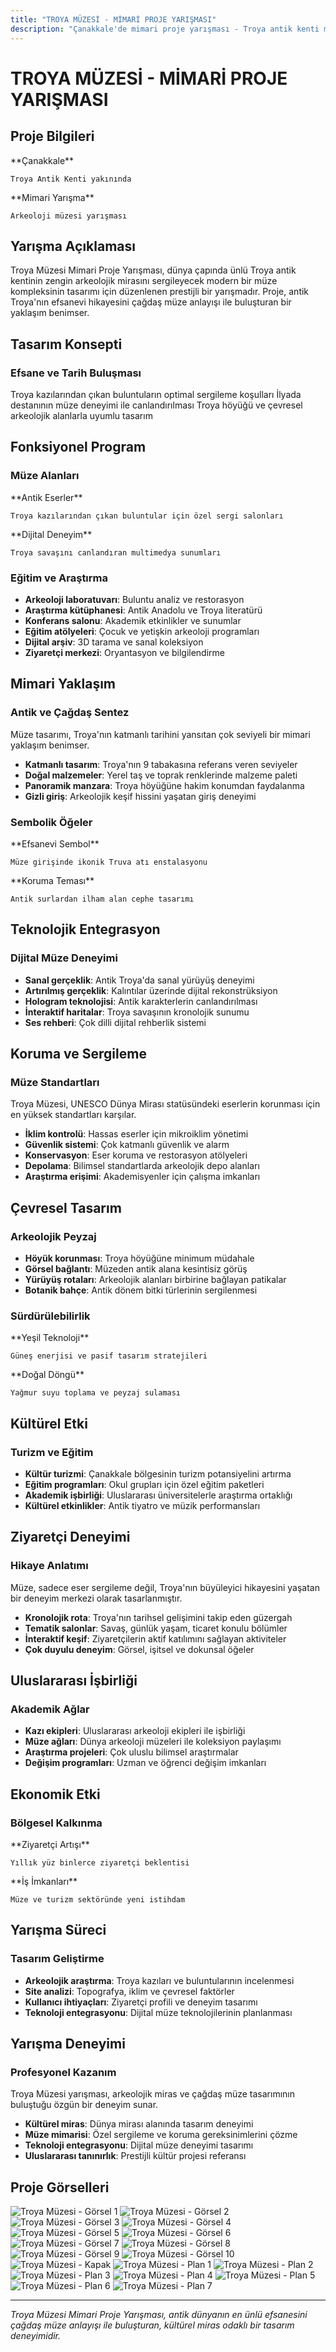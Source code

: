 ```yaml
---
title: "TROYA MÜZESİ - MİMARİ PROJE YARIŞMASI"
description: "Çanakkale'de mimari proje yarışması - Troya antik kenti müze tasarımı"
---
```


# TROYA MÜZESİ - MİMARİ PROJE YARIŞMASI

## Proje Bilgileri

<CardGroup cols={2}>
  <Card title="Konum" icon="location-dot">
    **Çanakkale**
    
    Troya Antik Kenti yakınında
  </Card>
  
  <Card title="Tip" icon="trophy">
    **Mimari Yarışma**
    
    Arkeoloji müzesi yarışması
  </Card>
</CardGroup>

## Yarışma Açıklaması

Troya Müzesi Mimari Proje Yarışması, dünya çapında ünlü Troya antik kentinin zengin arkeolojik mirasını sergileyecek modern bir müze kompleksinin tasarımı için düzenlenen prestijli bir yarışmadır. Proje, antik Troya'nın efsanevi hikayesini çağdaş müze anlayışı ile buluşturan bir yaklaşım benimser.

## Tasarım Konsepti

### Efsane ve Tarih Buluşması

<Steps>
  <Step title="Arkeolojik Miras">
    Troya kazılarından çıkan buluntuların optimal sergileme koşulları
  </Step>
  
  <Step title="Efsanevi Anlatım">
    İlyada destanının müze deneyimi ile canlandırılması
  </Step>
  
  <Step title="Peyzaj Entegrasyonu">
    Troya höyüğü ve çevresel arkeolojik alanlarla uyumlu tasarım
  </Step>
</Steps>

## Fonksiyonel Program

### Müze Alanları

<CardGroup cols={2}>
  <Card title="Arkeoloji Sergileri" icon="gem">
    **Antik Eserler**
    
    Troya kazılarından çıkan buluntular için özel sergi salonları
  </Card>
  
  <Card title="İnteraktif Alanlar" icon="hand-pointer">
    **Dijital Deneyim**
    
    Troya savaşını canlandıran multimedya sunumları
  </Card>
</CardGroup>

### Eğitim ve Araştırma

- **Arkeoloji laboratuvarı**: Buluntu analiz ve restorasyon
- **Araştırma kütüphanesi**: Antik Anadolu ve Troya literatürü
- **Konferans salonu**: Akademik etkinlikler ve sunumlar
- **Eğitim atölyeleri**: Çocuk ve yetişkin arkeoloji programları
- **Dijital arşiv**: 3D tarama ve sanal koleksiyon
- **Ziyaretçi merkezi**: Oryantasyon ve bilgilendirme

## Mimari Yaklaşım

### Antik ve Çağdaş Sentez

<Note>
Müze tasarımı, Troya'nın katmanlı tarihini yansıtan çok seviyeli bir mimari yaklaşım benimser.
</Note>

- **Katmanlı tasarım**: Troya'nın 9 tabakasına referans veren seviyeler
- **Doğal malzemeler**: Yerel taş ve toprak renklerinde malzeme paleti
- **Panoramik manzara**: Troya höyüğüne hakim konumdan faydalanma
- **Gizli giriş**: Arkeolojik keşif hissini yaşatan giriş deneyimi

### Sembolik Öğeler

<CardGroup cols={2}>
  <Card title="Truva Atı" icon="horse">
    **Efsanevi Sembol**
    
    Müze girişinde ikonik Truva atı enstalasyonu
  </Card>
  
  <Card title="Surlar Motifi" icon="shield">
    **Koruma Teması**
    
    Antik surlardan ilham alan cephe tasarımı
  </Card>
</CardGroup>

## Teknolojik Entegrasyon

### Dijital Müze Deneyimi

- **Sanal gerçeklik**: Antik Troya'da sanal yürüyüş deneyimi
- **Artırılmış gerçeklik**: Kalıntılar üzerinde dijital rekonstrüksiyon
- **Hologram teknolojisi**: Antik karakterlerin canlandırılması
- **İnteraktif haritalar**: Troya savaşının kronolojik sunumu
- **Ses rehberi**: Çok dilli dijital rehberlik sistemi

## Koruma ve Sergileme

### Müze Standartları

<Tip>
Troya Müzesi, UNESCO Dünya Mirası statüsündeki eserlerin korunması için en yüksek standartları karşılar.
</Tip>

- **İklim kontrolü**: Hassas eserler için mikroiklim yönetimi
- **Güvenlik sistemi**: Çok katmanlı güvenlik ve alarm
- **Konservasyon**: Eser koruma ve restorasyon atölyeleri
- **Depolama**: Bilimsel standartlarda arkeolojik depo alanları
- **Araştırma erişimi**: Akademisyenler için çalışma imkanları

## Çevresel Tasarım

### Arkeolojik Peyzaj

- **Höyük korunması**: Troya höyüğüne minimum müdahale
- **Görsel bağlantı**: Müzeden antik alana kesintisiz görüş
- **Yürüyüş rotaları**: Arkeolojik alanları birbirine bağlayan patikalar
- **Botanik bahçe**: Antik dönem bitki türlerinin sergilenmesi

### Sürdürülebilirlik

<CardGroup cols={2}>
  <Card title="Enerji Verimliliği" icon="leaf">
    **Yeşil Teknoloji**
    
    Güneş enerjisi ve pasif tasarım stratejileri
  </Card>
  
  <Card title="Su Yönetimi" icon="droplet">
    **Doğal Döngü**
    
    Yağmur suyu toplama ve peyzaj sulaması
  </Card>
</CardGroup>

## Kültürel Etki

### Turizm ve Eğitim

- **Kültür turizmi**: Çanakkale bölgesinin turizm potansiyelini artırma
- **Eğitim programları**: Okul grupları için özel eğitim paketleri
- **Akademik işbirliği**: Uluslararası üniversitelerle araştırma ortaklığı
- **Kültürel etkinlikler**: Antik tiyatro ve müzik performansları

## Ziyaretçi Deneyimi

### Hikaye Anlatımı

<Note>
Müze, sadece eser sergileme değil, Troya'nın büyüleyici hikayesini yaşatan bir deneyim merkezi olarak tasarlanmıştır.
</Note>

- **Kronolojik rota**: Troya'nın tarihsel gelişimini takip eden güzergah
- **Tematik salonlar**: Savaş, günlük yaşam, ticaret konulu bölümler
- **İnteraktif keşif**: Ziyaretçilerin aktif katılımını sağlayan aktiviteler
- **Çok duyulu deneyim**: Görsel, işitsel ve dokunsal öğeler

## Uluslararası İşbirliği

### Akademik Ağlar

- **Kazı ekipleri**: Uluslararası arkeoloji ekipleri ile işbirliği
- **Müze ağları**: Dünya arkeoloji müzeleri ile koleksiyon paylaşımı
- **Araştırma projeleri**: Çok uluslu bilimsel araştırmalar
- **Değişim programları**: Uzman ve öğrenci değişim imkanları

## Ekonomik Etki

### Bölgesel Kalkınma

<CardGroup cols={2}>
  <Card title="Turist Çekimi" icon="users">
    **Ziyaretçi Artışı**
    
    Yıllık yüz binlerce ziyaretçi beklentisi
  </Card>
  
  <Card title="İstihdam" icon="briefcase">
    **İş İmkanları**
    
    Müze ve turizm sektöründe yeni istihdam
  </Card>
</CardGroup>

## Yarışma Süreci

### Tasarım Geliştirme

- **Arkeolojik araştırma**: Troya kazıları ve buluntularının incelenmesi
- **Site analizi**: Topografya, iklim ve çevresel faktörler
- **Kullanıcı ihtiyaçları**: Ziyaretçi profili ve deneyim tasarımı
- **Teknoloji entegrasyonu**: Dijital müze teknolojilerinin planlanması

## Yarışma Deneyimi

### Profesyonel Kazanım

<Tip>
Troya Müzesi yarışması, arkeolojik miras ve çağdaş müze tasarımının buluştuğu özgün bir deneyim sunar.
</Tip>

- **Kültürel miras**: Dünya mirası alanında tasarım deneyimi
- **Müze mimarisi**: Özel sergileme ve koruma gereksinimlerini çözme
- **Teknoloji entegrasyonu**: Dijital müze deneyimi tasarımı
- **Uluslararası tanınırlık**: Prestijli kültür projesi referansı

## Proje Görselleri

<CardGroup cols={2}>
  <Card>
    <img
      src="https://res.cloudinary.com/dcc07g3za/image/upload/v1758147781/1.jpg"
      alt="Troya Müzesi - Görsel 1"
      className="w-full h-auto rounded-lg shadow-lg"
      loading="lazy"
    />
  </Card>
  <Card>
    <img
      src="https://res.cloudinary.com/dcc07g3za/image/upload/v1758147758/2.jpg"
      alt="Troya Müzesi - Görsel 2"
      className="w-full h-auto rounded-lg shadow-lg"
      loading="lazy"
    />
  </Card>
  <Card>
    <img
      src="https://res.cloudinary.com/dcc07g3za/image/upload/v1758147771/3.jpg"
      alt="Troya Müzesi - Görsel 3"
      className="w-full h-auto rounded-lg shadow-lg"
      loading="lazy"
    />
  </Card>
  <Card>
    <img
      src="https://res.cloudinary.com/dcc07g3za/image/upload/v1758147763/4.jpg"
      alt="Troya Müzesi - Görsel 4"
      className="w-full h-auto rounded-lg shadow-lg"
      loading="lazy"
    />
  </Card>
  <Card>
    <img
      src="https://res.cloudinary.com/dcc07g3za/image/upload/v1758147776/5.jpg"
      alt="Troya Müzesi - Görsel 5"
      className="w-full h-auto rounded-lg shadow-lg"
      loading="lazy"
    />
  </Card>
  <Card>
    <img
      src="https://res.cloudinary.com/dcc07g3za/image/upload/v1758147764/6.jpg"
      alt="Troya Müzesi - Görsel 6"
      className="w-full h-auto rounded-lg shadow-lg"
      loading="lazy"
    />
  </Card>
  <Card>
    <img
      src="https://res.cloudinary.com/dcc07g3za/image/upload/v1758147756/7.jpg"
      alt="Troya Müzesi - Görsel 7"
      className="w-full h-auto rounded-lg shadow-lg"
      loading="lazy"
    />
  </Card>
  <Card>
    <img
      src="https://res.cloudinary.com/dcc07g3za/image/upload/v1758147780/8.jpg"
      alt="Troya Müzesi - Görsel 8"
      className="w-full h-auto rounded-lg shadow-lg"
      loading="lazy"
    />
  </Card>
  <Card>
    <img
      src="https://res.cloudinary.com/dcc07g3za/image/upload/v1758147757/9.jpg"
      alt="Troya Müzesi - Görsel 9"
      className="w-full h-auto rounded-lg shadow-lg"
      loading="lazy"
    />
  </Card>
  <Card>
    <img
      src="https://res.cloudinary.com/dcc07g3za/image/upload/v1758147772/10.jpg"
      alt="Troya Müzesi - Görsel 10"
      className="w-full h-auto rounded-lg shadow-lg"
      loading="lazy"
    />
  </Card>
  <Card>
    <img
      src="https://res.cloudinary.com/dcc07g3za/image/upload/v1758147767/kapak.jpg"
      alt="Troya Müzesi - Kapak"
      className="w-full h-auto rounded-lg shadow-lg"
      loading="lazy"
    />
  </Card>
  <Card>
    <img
      src="https://res.cloudinary.com/dcc07g3za/image/upload/v1758147786/plan1.jpg"
      alt="Troya Müzesi - Plan 1"
      className="w-full h-auto rounded-lg shadow-lg"
      loading="lazy"
    />
  </Card>
  <Card>
    <img
      src="https://res.cloudinary.com/dcc07g3za/image/upload/v1758147775/plan2.jpg"
      alt="Troya Müzesi - Plan 2"
      className="w-full h-auto rounded-lg shadow-lg"
      loading="lazy"
    />
  </Card>
  <Card>
    <img
      src="https://res.cloudinary.com/dcc07g3za/image/upload/v1758147779/plan3.jpg"
      alt="Troya Müzesi - Plan 3"
      className="w-full h-auto rounded-lg shadow-lg"
      loading="lazy"
    />
  </Card>
  <Card>
    <img
      src="https://res.cloudinary.com/dcc07g3za/image/upload/v1758147770/plan4.jpg"
      alt="Troya Müzesi - Plan 4"
      className="w-full h-auto rounded-lg shadow-lg"
      loading="lazy"
    />
  </Card>
  <Card>
    <img
      src="https://res.cloudinary.com/dcc07g3za/image/upload/v1758147762/plan5.jpg"
      alt="Troya Müzesi - Plan 5"
      className="w-full h-auto rounded-lg shadow-lg"
      loading="lazy"
    />
  </Card>
  <Card>
    <img
      src="https://res.cloudinary.com/dcc07g3za/image/upload/v1758147783/plan6.jpg"
      alt="Troya Müzesi - Plan 6"
      className="w-full h-auto rounded-lg shadow-lg"
      loading="lazy"
    />
  </Card>
  <Card>
    <img
      src="https://res.cloudinary.com/dcc07g3za/image/upload/v1758147767/plan7.jpg"
      alt="Troya Müzesi - Plan 7"
      className="w-full h-auto rounded-lg shadow-lg"
      loading="lazy"
    />
  </Card>
</CardGroup>

---

*Troya Müzesi Mimari Proje Yarışması, antik dünyanın en ünlü efsanesini çağdaş müze anlayışı ile buluşturan, kültürel miras odaklı bir tasarım deneyimidir.*
